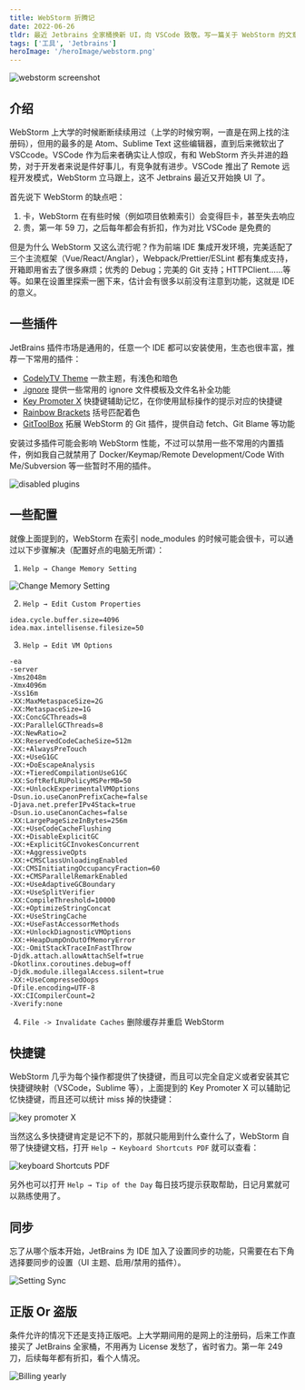 ```yaml
---
title: WebStorm 折腾记
date: 2022-06-26
tldr: 最近 Jetbrains 全家桶换新 UI，向 VSCode 致敬。写一篇关于 WebStorm 的文章吧
tags: ['工具', 'Jetbrains']
heroImage: '/heroImage/webstorm.png'
---
```



<img src={shot} alt="webstorm screenshot" />

## 介绍

WebStorm 上大学的时候断断续续用过（上学的时候穷啊，一直是在网上找的注册码），但用的最多的是 Atom、Sublime Text 这些编辑器，直到后来微软出了 VSCcode。VSCode 作为后来者确实让人惊叹，有和 WebStorm 齐头并进的趋势，对于开发者来说是件好事儿，有竞争就有进步。VSCode 推出了 Remote 远程开发模式，WebStorm 立马跟上，这不 Jetbrains 最近又开始换 UI 了。

首先说下 WebStorm 的缺点吧：

1. 卡，WebStorm 在有些时候（例如项目依赖索引）会变得巨卡，甚至失去响应
2. 贵，第一年 59 刀，之后每年都会有折扣，作为对比 VSCode 是免费的

但是为什么 WebStorm 又这么流行呢？作为前端 IDE 集成开发环境，完美适配了三个主流框架（Vue/React/Anglar），Webpack/Prettier/ESLint 都有集成支持，开箱即用省去了很多麻烦；优秀的 Debug；完美的 Git 支持；HTTPClient……等等。如果在设置里探索一圈下来，估计会有很多以前没有注意到功能，这就是 IDE 的意义。

## 一些插件

JetBrains 插件市场是通用的，任意一个 IDE 都可以安装使用，生态也很丰富，推荐一下常用的插件：

- [CodelyTV Theme](https://plugins.jetbrains.com/plugin/12891-codelytv-theme) 一款主题，有浅色和暗色
- [.ignore](https://plugins.jetbrains.com/plugin/7495--ignore) 提供一些常用的 ignore 文件模板及文件名补全功能
- [Key Promoter X](https://plugins.jetbrains.com/plugin/9792-key-promoter-x) 快捷键辅助记忆，在你使用鼠标操作的提示对应的快捷键
- [Rainbow Brackets](https://plugins.jetbrains.com/plugin/10080-rainbow-brackets) 括号匹配着色
- [GitToolBox](https://plugins.jetbrains.com/plugin/7499-gittoolbox) 拓展 WebStorm 的 Git 插件，提供自动 fetch、Git Blame 等功能

安装过多插件可能会影响 WebStorm 性能，不过可以禁用一些不常用的内置插件，例如我自己就禁用了 Docker/Keymap/Remote Development/Code With Me/Subversion 等一些暂时不用的插件。

<img src={disabledPlugins} alt="disabled plugins" />

## 一些配置

就像上面提到的，WebStorm 在索引 node_modules 的时候可能会很卡，可以通过以下步骤解决（配置好点的电脑无所谓）：

1. `Help → Change Memory Setting`

<img src={chnageMemory} alt="Change Memory Setting" />

2. `Help → Edit Custom Properties`

```
idea.cycle.buffer.size=4096
idea.max.intellisense.filesize=50
```

3. `Help → Edit VM Options`

```
-ea
-server
-Xms2048m
-Xmx4096m
-Xss16m
-XX:MaxMetaspaceSize=2G
-XX:MetaspaceSize=1G
-XX:ConcGCThreads=8
-XX:ParallelGCThreads=8
-XX:NewRatio=2
-XX:ReservedCodeCacheSize=512m
-XX:+AlwaysPreTouch
-XX:+UseG1GC
-XX:+DoEscapeAnalysis
-XX:+TieredCompilationUseG1GC
-XX:SoftRefLRUPolicyMSPerMB=50
-XX:+UnlockExperimentalVMOptions
-Dsun.io.useCanonPrefixCache=false
-Djava.net.preferIPv4Stack=true
-Dsun.io.useCanonCaches=false
-XX:LargePageSizeInBytes=256m
-XX:+UseCodeCacheFlushing
-XX:+DisableExplicitGC
-XX:+ExplicitGCInvokesConcurrent
-XX:+AggressiveOpts
-XX:+CMSClassUnloadingEnabled
-XX:CMSInitiatingOccupancyFraction=60
-XX:+CMSParallelRemarkEnabled
-XX:+UseAdaptiveGCBoundary
-XX:+UseSplitVerifier
-XX:CompileThreshold=10000
-XX:+OptimizeStringConcat
-XX:+UseStringCache
-XX:+UseFastAccessorMethods
-XX:+UnlockDiagnosticVMOptions
-XX:+HeapDumpOnOutOfMemoryError
-XX:-OmitStackTraceInFastThrow
-Djdk.attach.allowAttachSelf=true
-Dkotlinx.coroutines.debug=off
-Djdk.module.illegalAccess.silent=true
-XX:+UseCompressedOops
-Dfile.encoding=UTF-8
-XX:CICompilerCount=2
-Xverify:none
```

4. `File -> Invalidate Caches` 删除缓存并重启 WebStorm

## 快捷键

WebStorm 几乎为每个操作都提供了快捷键，而且可以完全自定义或者安装其它快捷键映射（VSCode，Sublime 等），上面提到的 Key Promoter X 可以辅助记忆快捷键，而且还可以统计 miss 掉的快捷键：

<img src={keyPromoterX} alt="key promoter X" />

当然这么多快捷键肯定是记不下的，那就只能用到什么查什么了，WebStorm 自带了快捷键文档，打开 `Help → Keyboard Shortcuts PDF` 就可以查看：

<img src={keyboardShortcuts} alt="keyboard Shortcuts PDF" />

另外也可以打开 `Help → Tip of the Day` 每日技巧提示获取帮助，日记月累就可以熟练使用了。

## 同步

忘了从哪个版本开始，JetBrains 为 IDE 加入了设置同步的功能，只需要在右下角选择要同步的设置（UI 主题、启用/禁用的插件）。

<img src={settingSync} alt="Setting Sync" />

## 正版 Or 盗版

条件允许的情况下还是支持正版吧。上大学期间用的是网上的注册码，后来工作直接买了 JetBrains 全家桶，不用再为 License 发愁了，省时省力。第一年 249 刀，后续每年都有折扣，看个人情况。

<img src={billing} alt="Billing yearly" />
